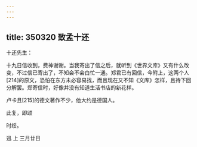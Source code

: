 ```yaml
---
---
---
```

title: 350320 致孟十还
---




十还先生：

十九日信收到，费神谢谢。当我寄出了信之后，就听到《世界文库》又有什么改变，不过信已寄出了，不知会不会白忙一通。郑君已有回信，今附上，这两个人[214]的原文，恐怕在东方未必容易找，而且现在又不知《文库》怎样，且待下回分解罢。郑寄信时，好像并没有知道生活书店的新花样。

卢卡且[215]的德文著作不少，他大约是德国人。

此复，即颂

时绥。

迅 上 三月廿日